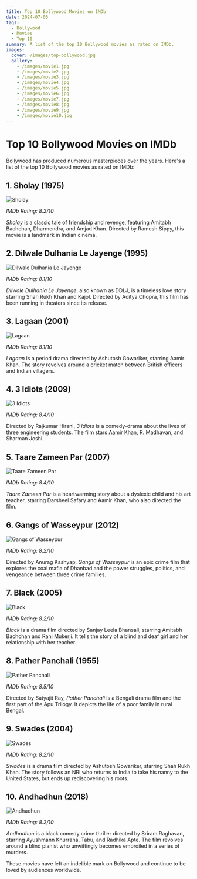 ```yaml
---
title: Top 10 Bollywood Movies on IMDb
date: 2024-07-05
tags:
  - Bollywood
  - Movies
  - Top 10
summary: A list of the top 10 Bollywood movies as rated on IMDb.
images:
  cover: /images/top-bollywood.jpg
  gallery:
    - /images/movie1.jpg
    - /images/movie2.jpg
    - /images/movie3.jpg
    - /images/movie4.jpg
    - /images/movie5.jpg
    - /images/movie6.jpg
    - /images/movie7.jpg
    - /images/movie8.jpg
    - /images/movie9.jpg
    - /images/movie10.jpg
---
```


# Top 10 Bollywood Movies on IMDb

Bollywood has produced numerous masterpieces over the years. Here's a list of the top 10 Bollywood movies as rated on IMDb:

## 1. Sholay (1975)
![Sholay](/images/movie1.jpg)

*IMDb Rating: 8.2/10*

*Sholay* is a classic tale of friendship and revenge, featuring Amitabh Bachchan, Dharmendra, and Amjad Khan. Directed by Ramesh Sippy, this movie is a landmark in Indian cinema.

## 2. Dilwale Dulhania Le Jayenge (1995)
![Dilwale Dulhania Le Jayenge](/images/movie2.jpg)

*IMDb Rating: 8.1/10*

*Dilwale Dulhania Le Jayenge*, also known as DDLJ, is a timeless love story starring Shah Rukh Khan and Kajol. Directed by Aditya Chopra, this film has been running in theaters since its release.

## 3. Lagaan (2001)
![Lagaan](/images/movie3.jpg)

*IMDb Rating: 8.1/10*

*Lagaan* is a period drama directed by Ashutosh Gowariker, starring Aamir Khan. The story revolves around a cricket match between British officers and Indian villagers.

## 4. 3 Idiots (2009)
![3 Idiots](/images/movie4.jpg)

*IMDb Rating: 8.4/10*

Directed by Rajkumar Hirani, *3 Idiots* is a comedy-drama about the lives of three engineering students. The film stars Aamir Khan, R. Madhavan, and Sharman Joshi.

## 5. Taare Zameen Par (2007)
![Taare Zameen Par](/images/movie5.jpg)

*IMDb Rating: 8.4/10*

*Taare Zameen Par* is a heartwarming story about a dyslexic child and his art teacher, starring Darsheel Safary and Aamir Khan, who also directed the film.

## 6. Gangs of Wasseypur (2012)
![Gangs of Wasseypur](/images/movie6.jpg)

*IMDb Rating: 8.2/10*

Directed by Anurag Kashyap, *Gangs of Wasseypur* is an epic crime film that explores the coal mafia of Dhanbad and the power struggles, politics, and vengeance between three crime families.

## 7. Black (2005)
![Black](/images/movie7.jpg)

*IMDb Rating: 8.2/10*

*Black* is a drama film directed by Sanjay Leela Bhansali, starring Amitabh Bachchan and Rani Mukerji. It tells the story of a blind and deaf girl and her relationship with her teacher.

## 8. Pather Panchali (1955)
![Pather Panchali](/images/movie8.jpg)

*IMDb Rating: 8.5/10*

Directed by Satyajit Ray, *Pather Panchali* is a Bengali drama film and the first part of the Apu Trilogy. It depicts the life of a poor family in rural Bengal.

## 9. Swades (2004)
![Swades](/images/movie9.jpg)

*IMDb Rating: 8.2/10*

*Swades* is a drama film directed by Ashutosh Gowariker, starring Shah Rukh Khan. The story follows an NRI who returns to India to take his nanny to the United States, but ends up rediscovering his roots.

## 10. Andhadhun (2018)
![Andhadhun](/images/movie10.jpg)

*IMDb Rating: 8.2/10*

*Andhadhun* is a black comedy crime thriller directed by Sriram Raghavan, starring Ayushmann Khurrana, Tabu, and Radhika Apte. The film revolves around a blind pianist who unwittingly becomes embroiled in a series of murders.

These movies have left an indelible mark on Bollywood and continue to be loved by audiences worldwide.